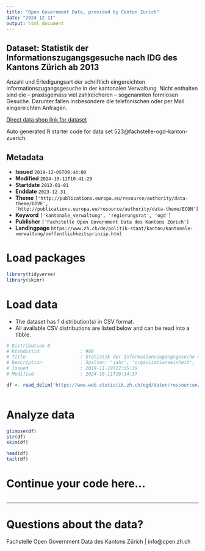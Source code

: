 ```yaml
---
title: "Open Government Data, provided by Canton Zurich"
date: "2024-12-11"
output: html_document
---
```


## Dataset: Statistik der Informationszugangsgesuche nach IDG des Kantons Zürich ab 2013

Anzahl und Erledigungsart der schriftlich eingereichten Informationszugangsgesuche in der kantonalen Verwaltung. Nicht enthalten sind die – praxisgemäss viel zahlreicheren – sogenannten formlosen Gesuche. Darunter fallen insbesondere die telefonischen oder per Mail eingereichten Anfragen. 

[Direct data shop link for dataset](https://www.zh.ch/de/politik-staat/statistik-daten/datenkatalog.html#/datasets/523@fachstelle-ogd-kanton-zuerich)

Auto generated R starter code for data set 523@fachstelle-ogd-kanton-zuerich.

## Metadata

- **Issued** `2019-12-05T09:44:00`
- **Modified** `2024-10-11T10:41:29`
- **Startdate** `2013-01-01`
- **Enddate** `2023-12-31`
- **Theme** `['http://publications.europa.eu/resource/authority/data-theme/GOVE', 'http://publications.europa.eu/resource/authority/data-theme/ECON']`
- **Keyword** `['kantonale_verwaltung', 'regierungsrat', 'ogd']`
- **Publisher** `['Fachstelle Open Government Data des Kantons Zürich']`
- **Landingpage** `https://www.zh.ch/de/politik-staat/kanton/kantonale-verwaltung/oeffentlichkeitsprinzip.html`


# Load packages

```r

library(tidyverse)
library(skimr)

```

# Load data

-   The dataset has 1 distribution(s) in CSV format.
-   All available CSV distributions are listed below and can be read into a tibble.

```r

# Distribution 0
# Ktzhdistid               : 968
# Title                    : Statistik der Informationszugangsgesuche nach IDG des Kantons Zürich
# Description              : Spalten: 'jahr'; 'organisationseinheit'; 'gesuche_haengig_jan' (am 1. Januar des Jahres); 'gesuche_total' (des gesamten Jahres); 'zugang_uneingeschraenkt_gewaehrt'; 'zugang_teilweise_gewaehrt'; 'zugang_vollstaendig_abgelehnt'; 'anderweitige_erledigung' (z.B. Rückzug, Gegenstandslosigkeit); 'gesuche_haengig_dez' (am 31. Dezember des Jahres).
# Issued                   : 2019-11-19T17:55:39
# Modified                 : 2024-10-11T10:14:37

df <- read_delim('https://www.web.statistik.zh.ch/ogd/daten/ressourcen/KTZH_00000523_00000968.csv')



```

# Analyze data

```r

glimpse(df)
str(df)
skim(df)

head(df)
tail(df)

```

# Continue your code here...

```r

```

------------------------------------------------------------------------

# Questions about the data?

Fachstelle Open Government Data des Kantons Zürich | info@open.zh.ch
